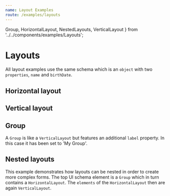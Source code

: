 ```yaml
---
name: Layout Examples
route: /examples/layouts
---
```


  Group,
  HorizontalLayout,
  NestedLayouts,
  VerticalLayout
} from '../../components/examples/Layouts';

# Layouts

All layout examples use the same schema which is an `object` with
two `properties`, `name` and `birthDate`.

## Horizontal layout

<HorizontalLayout />

## Vertical layout

<VerticalLayout />

## Group

A `Group` is like a `VerticalLayout` but features an additional `label` property.
In this case it has been set to 'My Group'.

<Group />

## Nested layouts

This example demonstrates how layouts can be nested in order to create more complex forms.
The top UI schema element is a `Group` which in turn contains a `HorizontalLayout`.
The `elements` of the `HorizontalLayout` then are again `VerticalLayout`.

<NestedLayouts />
